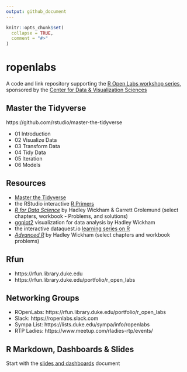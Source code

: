 ```yaml
---
output: github_document
---
```


<!-- README.md is generated from README.Rmd. Please edit that file -->

```r
knitr::opts_chunk$set(
  collapse = TRUE,
  comment = "#>"
)
```

# ropenlabs

<!-- badges: start -->
<!-- badges: end -->

A code and link repository supporting the [R Open Labs workshop series](https://rfun.library.duke.edu/portfolio/r_open_labs/), sponsored by the [Center for Data & Visualization Sciences](https://library.duke.edu/data/)

## Master the Tidyverse
https://github.com/rstudio/master-the-tidyverse

- 01 Introduction
- 02 Visualize Data 
- 03 Transform Data
- 04 Tidy Data
- 05 Iteration
- 06 Models

## Resources

-  [Master the Tidyverse](https://github.com/rstudio/master-the-tidyverse) 
-  the RStudio interactive [R Primers](https://rstudio.cloud/learn/primers)
-  [*R for Data Science*](https://r4ds.had.co.nz/) by Hadley Wickham & Garrett Grolemund (select chapters, workbook - Problems, and solutions)
-  [ggplot2](https://ggplot2-book.org/) visualization for data analysis by Hadley Wickham
-  the interactive dataquest.io [learning series on R](https://www.dataquest.io/path/data-analyst-r/)
-  [*Advanced R*](https://adv-r.hadley.nz/) by Hadley Wickham (select chapters and workbook problems)

## Rfun

- https://rfun.library.duke.edu
- https://rfun.library.duke.edu/portfolio/r_open_labs

## Networking Groups
- ROpenLabs:  https://rfun.library.duke.edu/portfolio/r_open_labs
- Slack:  https://ropenlabs.slack.com
- Sympa List:  https://lists.duke.edu/sympa/info/ropenlabs
- RTP Ladies:  https://www.meetup.com/rladies-rtp/events/

## R Markdown, Dashboards & Slides
Start with the [slides and dashboards](sessions/99_slides_dashboards.md) document